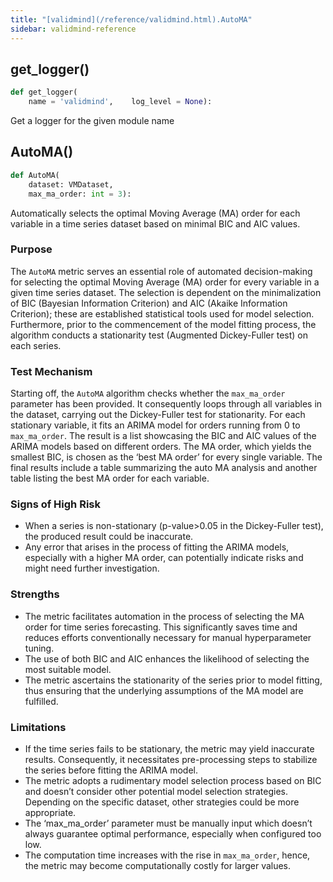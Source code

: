 ```yaml
---
title: "[validmind](/reference/validmind.html).AutoMA"
sidebar: validmind-reference
---
```


## get_logger<span class='muted'>()</span>

<!-- module.qmd.jinja2 - module level function alias -->

```python
def get_logger(
    name = 'validmind',    log_level = None):
```

Get a logger for the given module name

## AutoMA[()]{.muted}

<!-- function.qmd.jinja2 - function signature -->

```python
def AutoMA(
    dataset: VMDataset,
    max_ma_order: int = 3):
```

Automatically selects the optimal Moving Average (MA) order for each variable in a time series dataset based on minimal BIC and AIC values.

### Purpose

The `AutoMA` metric serves an essential role of automated decision-making for selecting the optimal Moving Average (MA) order for every variable in a given time series dataset. The selection is dependent on the minimalization of BIC (Bayesian Information Criterion) and AIC (Akaike Information Criterion); these are established statistical tools used for model selection. Furthermore, prior to the commencement of the model fitting process, the algorithm conducts a stationarity test (Augmented Dickey-Fuller test) on each series.

### Test Mechanism

Starting off, the `AutoMA` algorithm checks whether the `max_ma_order` parameter has been provided. It consequently loops through all variables in the dataset, carrying out the Dickey-Fuller test for stationarity. For each stationary variable, it fits an ARIMA model for orders running from 0 to `max_ma_order`. The result is a list showcasing the BIC and AIC values of the ARIMA models based on different orders. The MA order, which yields the smallest BIC, is chosen as the 'best MA order' for every single variable. The final results include a table summarizing the auto MA analysis and another table listing the best MA order for each variable.

### Signs of High Risk

- When a series is non-stationary (p-value>0.05 in the Dickey-Fuller test), the produced result could be inaccurate.
- Any error that arises in the process of fitting the ARIMA models, especially with a higher MA order, can potentially indicate risks and might need further investigation.

### Strengths

- The metric facilitates automation in the process of selecting the MA order for time series forecasting. This significantly saves time and reduces efforts conventionally necessary for manual hyperparameter tuning.
- The use of both BIC and AIC enhances the likelihood of selecting the most suitable model.
- The metric ascertains the stationarity of the series prior to model fitting, thus ensuring that the underlying assumptions of the MA model are fulfilled.

### Limitations

- If the time series fails to be stationary, the metric may yield inaccurate results. Consequently, it necessitates pre-processing steps to stabilize the series before fitting the ARIMA model.
- The metric adopts a rudimentary model selection process based on BIC and doesn't consider other potential model selection strategies. Depending on the specific dataset, other strategies could be more appropriate.
- The 'max_ma_order' parameter must be manually input which doesn't always guarantee optimal performance, especially when configured too low.
- The computation time increases with the rise in `max_ma_order`, hence, the metric may become computationally costly for larger values.
